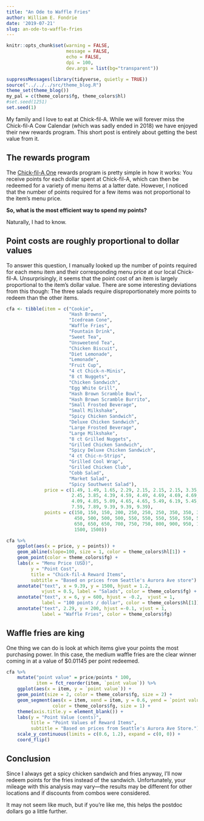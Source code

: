 ```yaml
---
title: "An Ode to Waffle Fries"
author: William E. Fondrie
date: '2019-07-21'
slug: an-ode-to-waffle-fries
---
```


```r
knitr::opts_chunk$set(warning = FALSE, 
                      message = FALSE, 
                      echo = FALSE,
                      dpi = 100,
                      dev.args = list(bg="transparent"))
```

```r
suppressMessages(library(tidyverse, quietly = TRUE))
source("../../../src/theme_blog.R")
theme_set(theme_blog())
my_pal = c(theme_colors$fg, theme_colors$hl)
#set.seed(1251)
set.seed(1)
```

My family and I love to eat at Chick-fil-A. While we will forever miss the 
Chick-fil-A Cow Calendar (which was sadly ended in 2018) we have enjoyed their 
new rewards program. This short post is entirely about getting the best value 
from it.

## The rewards program  
The [Chick-fil-A One](https://www.chick-fil-a.com/one) rewards program is pretty
simple in how it works: 
You receive points for each dollar spent at Chick-fil-A, which can then
be redeemed for a variety of menu items at a latter date. However, I noticed
that the number of points required for a few items was not proportional to 
the item's menu price.  

**So, what is the most efficient way to spend my points?**

Naturally, I had to know.


## Point costs are roughly proportional to dollar values

To answer this question, I manually looked up the number of points required 
for each menu item and their corresponding menu price at our local Chick-fil-A. 
Unsurprisingly, it seems that the point cost of an item is
largely proportional to the item's dollar value. There are some interesting
deviations from this though: The three salads require disproportionately more
points to redeem than the other items.

```r
cfa <- tibble(item = c("Cookie",
                       "Hash Browns",
                       "Icedream Cone",
                       "Waffle Fries",
                       "Fountain Drink",
                       "Sweet Tea",
                       "Unsweetend Tea",
                       "Chicken Biscuit",
                       "Diet Lemonade",
                       "Lemonade",
                       "Fruit Cup",
                       "4 ct Chick-n-Minis",
                       "8 ct Nuggets",
                       "Chicken Sandwich",
                       "Egg White Grill",
                       "Hash Brown Scramble Bowl",
                       "Hash Brown Scramble Burrito",
                       "Small Frosted Beverage",
                       "Small Milkshake",
                       "Spicy Chicken Sandwich",
                       "Deluxe Chicken Sandwich",
                       "Large Frosted Beverage",
                       "Large Milkshake",
                       "8 ct Grilled Nuggets",
                       "Grilled Chicken Sandwich",
                       "Spicy Deluxe Chicken Sandwich",
                       "4 ct Chic-n-Strips",
                       "Grilled Cool Wrap",
                       "Grilled Chicken Club",
                       "Cobb Salad",
                       "Market Salad",
                       "Spicy Southwest Salad"),
              price = c(1.49, 1.49, 1.65, 2.29, 2.15, 2.15, 2.15, 3.35, 2.45,
                        2.45, 3.85, 4.39, 4.59, 4.49, 4.69, 4.69, 4.69, 4.09,
                        4.09, 4.85, 5.09, 4.65, 4.65, 5.49, 6.19, 5.45, 6.29, 
                        7.59, 7.89, 9.39, 9.39, 9.39),
              points = c(150, 150, 150, 200, 250, 250, 250, 350, 350, 350,
                         450, 500, 500, 500, 550, 550, 550, 550, 550, 550,
                         650, 650, 650, 700, 750, 750, 800, 900, 950, 1500,
                         1500, 1500))

cfa %>% 
    ggplot(aes(x = price, y = points)) +
    geom_abline(slope=100, size = 1, color = theme_colors$hl[1]) +
    geom_point(color = theme_colors$fg) +
    labs(x = "Menu Price (USD)",
         y = "Point Cost",
         title = "Chick-fil-A Reward Items",
         subtitle = "Based on prices from Seattle's Aurora Ave store") +
    annotate("text", x = 9.39, y = 1500, hjust = 1.2,
             vjust = 0.5, label = "Salads", color = theme_colors$fg) +
    annotate("text", x = 6, y = 600, hjust = -0.2,  vjust = 1, 
             label = "100 points / dollar", color = theme_colors$hl[1]) +
    annotate("text", 2.29, y = 200, hjust =-0.1, vjust = 1, 
             label = "Waffle Fries", color = theme_colors$fg)
```

## Waffle fries are king  

One thing we can do is look at which items give your points the most purchasing
power. In this case, the medium waffle fries are the clear winner coming in at 
a value of $0.01145 per point redeemed. 

```r
cfa %>%
    mutate("point value" = price/points * 100,
           item = fct_reorder(item, `point value`)) %>% 
    ggplot(aes(x = item, y = `point value`)) +
    geom_point(size = 2, color = theme_colors$fg, size = 2) + 
    geom_segment(aes(x = item, xend = item, y = 0.6, yend = `point value`),
                 color = theme_colors$fg, size = 1) +
    theme(axis.title.y = element_blank()) +
    labs(y = "Point Value (cents)",
         title = "Point Values of Reward Items",
         subtitle = "Based on prices from Seattle's Aurora Ave Store.") +
    scale_y_continuous(limits = c(0.6, 1.2), expand = c(0, 0)) +
    coord_flip()
```

## Conclusion

Since I always get a spicy chicken sandwich and fries anyway, I'll now
redeem points for the fries instead of the sandwich. Unfortunately, your mileage
with this analysis may vary---the results may be different for other locations
and if discounts from combos were considered.

It may not seem like much, but if you're like me, this helps the postdoc dollars
go a little further.



